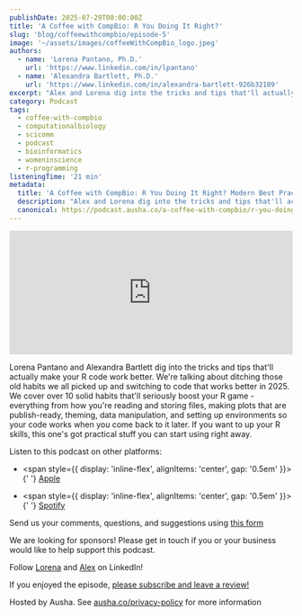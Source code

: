 ```yaml
---
publishDate: 2025-07-29T00:00:00Z
title: 'A Coffee with CompBio: R You Doing It Right?'
slug: 'blog/coffeewithcompbio/episode-5'
image: '~/assets/images/coffeeWithCompBio_logo.jpeg'
authors:
  - name: 'Lorena Pantano, Ph.D.'
    url: 'https://www.linkedin.com/in/lpantano'
  - name: 'Alexandra Bartlett, Ph.D.'
    url: 'https://www.linkedin.com/in/alexandra-bartlett-926b32109'
excerpt: "Alex and Lorena dig into the tricks and tips that'll actually make your R code work better."
category: Podcast
tags:
  - coffee-with-compbio
  - computationalbiology
  - scicomm
  - podcast
  - bioinformatics
  - womeninscience
  - r-programming
listeningTime: '21 min'
metadata:
  title: 'A Coffee with CompBio: R You Doing It Right? Modern Best Practices in R'
  description: "Alex and Lorena dig into the tricks and tips that'll actually make your R code work better."
  canonical: https://podcast.ausha.co/a-coffee-with-compbio/r-you-doing-it-right-modern-best-practices-in-r
---
```



<iframe
  name="Ausha Podcast Player"
  frameborder="0"
  loading="lazy"
  id="ausha-lSBx"
  height="220"
  style="border: none; width:100%; height:220px"
  src="https://player.ausha.co/?podcastId=Ljzz7heQJNRj&playlist=false&color=%23751cbf&v=3&playerId=ausha-lSBx"
></iframe>
<script src="https://player.ausha.co/ausha-player.js"></script>

Lorena Pantano and Alexandra Bartlett dig into the tricks and tips that'll actually make your R code work better. We're talking about ditching those old habits we all picked up and switching to code that works better in 2025. We cover over 10 solid habits that'll seriously boost your R game - everything from how you're reading and storing files, making plots that are publish-ready, theming, data manipulation, and setting up environments so your code works when you come back to it later. If you want to up your R skills, this one's got practical stuff you can start using right away.

Listen to this podcast on other platforms:

- <span style={{ display: 'inline-flex', alignItems: 'center', gap: '0.5em' }}>
    <FaApple size={32} className="text-black dark:text-white" />{' '}
    <a href="https://podcasts.apple.com/us/podcast/r-you-doing-it-right-modern-best-practices-in-r/id1817024741?i=1000719682944">
      Apple
    </a>
  </span>

- <span style={{ display: 'inline-flex', alignItems: 'center', gap: '0.5em' }}>
    <FaSpotify size={32} color="#1DB954" />{' '}
    <a href="https://open.spotify.com/episode/02XubBH33WzWzEfxUPR49G?si=7622cebba1e842ed">Spotify</a>
  </span>

Send us your comments, questions, and suggestions using [this form](https://lnkd.in/eJ-hChm3)

We are looking for sponsors! Please get in touch if you or your business would like to help support this podcast.

Follow [Lorena](https://www.linkedin.com/in/lpantano) and [Alex](https://www.linkedin.com/in/alexandra-bartlett-926b32109) on LinkedIn!

If you enjoyed the episode, [please subscribe and leave a review!](https://lnkd.in/eXQ-HpUV)

Hosted by Ausha. See [ausha.co/privacy-policy](https://ausha.co/privacy-policy) for more information
